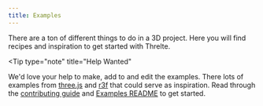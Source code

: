 ```yaml
---
title: Examples
---
```


There are a ton of different things to do in a 3D project. Here you will find recipes and inspiration to get started with Threlte.

<Tip
  type="note"
  title="Help Wanted"
>
  We'd love your help to make, add to and edit the examples. There lots of examples from
  [three.js](https://threejs.org/examples/#webgl_animation_keyframes) and
  [r3f](https://docs.pmnd.rs/react-three-fiber/getting-started/examples) that could serve as
  inspiration. Read through the [contributing
  guide](https://github.com/threlte/threlte/blob/main/CONTRIBUTING.md) and [Examples
  README](https://github.com/threlte/threlte/blob/main/apps/docs/src/examples/README.md) to get
  started.
</Tip>
